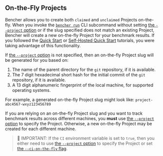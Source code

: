 ## On-the-Fly Projects

Bencher allows you to create both `claimed` and `unclaimed` Projects on-the-fly.
When you invoke the <code><a href="/docs/explanation/bencher-run/">bencher run</a></code> CLI subcommand
without setting [the `--project` option][project option] or if the slug specified does not match an existing Project,
Bencher will create a new on-the-fly Project
for your benchmark results.
If you followed the [Quick Start][quick start] or [Self-Hosted Quick Start][self-hosted quick start] tutorials,
you were taking advantage of this functionality.

If [the `--project` option][project option] is not specified, then an on-the-fly Project slug will be generated for you based on:

1. The name of the parent directory for the `git` repository, if it is available.
2. The 7 digit hexadecimal short hash for the initial commit of the `git` repository, if it is available.
3. A 13 digit alphanumeric fingerprint of the local machine, for supported operating systems.

For example, a generated on-the-fly Project slug might look like: `project-abc4567-wxyz123456789`

If you are relying on an on-the-fly Project slug and you want to track benchmark results across different machines,
you **must** use [the `--project` option][project option] to specify the Project.
Otherwise, a new on-the-fly Project may be created for each different machine.

> 🐰 IMPORTANT: If the `CI` environment variable is set to `true`,
> then you either need to use [the `--project` option][project option] to specify the Project
> or set [the `--ci-on-the-fly` flag][ci on the fly].

[project option]: /docs/explanation/bencher-run/#--project-project
[quick start]: /docs/tutorial/quick-start/
[self-hosted quick start]: /docs/tutorial/docker/
[ci on the fly]: /docs/explanation/bencher-run/#--ci-on-the-fly
